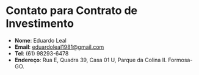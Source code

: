 # Contato para Contrato de Investimento
- **Nome**: Eduardo Leal
- **Email**: eduardoleal1981@gmail.com
- **Tel**: (61) 98293-6478
- **Endereço**: Rua E, Quadra 39, Casa 01 U, Parque da Colina II. Formosa-GO.
